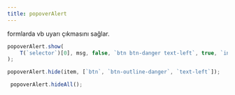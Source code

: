 ```yaml
---
title: popoverAlert
---
```

formlarda vb uyarı çıkmasını sağlar. 


```javascript
popoverAlert.show(
    T(`selector`)[0], msg, false, `btn btn-danger text-left`, true, `inline`
);  

popoverAlert.hide(item, [`btn`, `btn-outline-danger`, `text-left`]);

 popoverAlert.hideAll();
```
